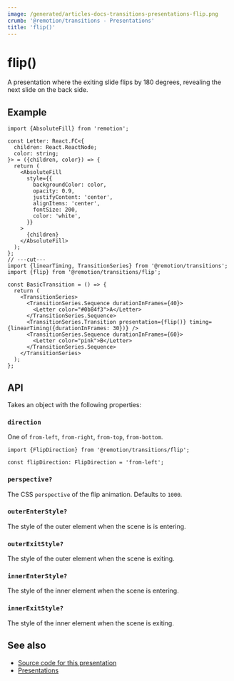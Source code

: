 ```yaml
---
image: /generated/articles-docs-transitions-presentations-flip.png
crumb: '@remotion/transitions - Presentations'
title: 'flip()'
---
```


# flip()<AvailableFrom v="4.0.54"/>

A presentation where the exiting slide flips by 180 degrees, revealing the next slide on the back side.

<Demo type="flip" />

## Example

```tsx twoslash title="SlideTransition.tsx"
import {AbsoluteFill} from 'remotion';

const Letter: React.FC<{
  children: React.ReactNode;
  color: string;
}> = ({children, color}) => {
  return (
    <AbsoluteFill
      style={{
        backgroundColor: color,
        opacity: 0.9,
        justifyContent: 'center',
        alignItems: 'center',
        fontSize: 200,
        color: 'white',
      }}
    >
      {children}
    </AbsoluteFill>
  );
};
// ---cut---
import {linearTiming, TransitionSeries} from '@remotion/transitions';
import {flip} from '@remotion/transitions/flip';

const BasicTransition = () => {
  return (
    <TransitionSeries>
      <TransitionSeries.Sequence durationInFrames={40}>
        <Letter color="#0b84f3">A</Letter>
      </TransitionSeries.Sequence>
      <TransitionSeries.Transition presentation={flip()} timing={linearTiming({durationInFrames: 30})} />
      <TransitionSeries.Sequence durationInFrames={60}>
        <Letter color="pink">B</Letter>
      </TransitionSeries.Sequence>
    </TransitionSeries>
  );
};
```

## API

Takes an object with the following properties:

### `direction`

One of `from-left`, `from-right`, `from-top`, `from-bottom`.

```tsx twoslash title="TypeScript type"
import {FlipDirection} from '@remotion/transitions/flip';

const flipDirection: FlipDirection = 'from-left';
```

### `perspective?`

The CSS `perspective` of the flip animation. Defaults to `1000`.

### `outerEnterStyle?`<AvailableFrom v="4.0.84"/>

The style of the outer element when the scene is is entering.

### `outerExitStyle?`<AvailableFrom v="4.0.84"/>

The style of the outer element when the scene is exiting.

### `innerEnterStyle?`<AvailableFrom v="4.0.84"/>

The style of the inner element when the scene is entering.

### `innerExitStyle?`<AvailableFrom v="4.0.84"/>

The style of the inner element when the scene is exiting.

## See also

- [Source code for this presentation](https://github.com/remotion-dev/remotion/blob/main/packages/transitions/src/presentations/flip.tsx)
- [Presentations](/docs/transitions/presentations)

